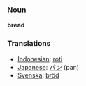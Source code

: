 === Noun ===
'''bread'''

=== Translations ===
*[[Indonesian]]: [[roti]]
*[[Japanese]]: [[パン]] (pan)
*[[Svenska]]: [[bröd]]